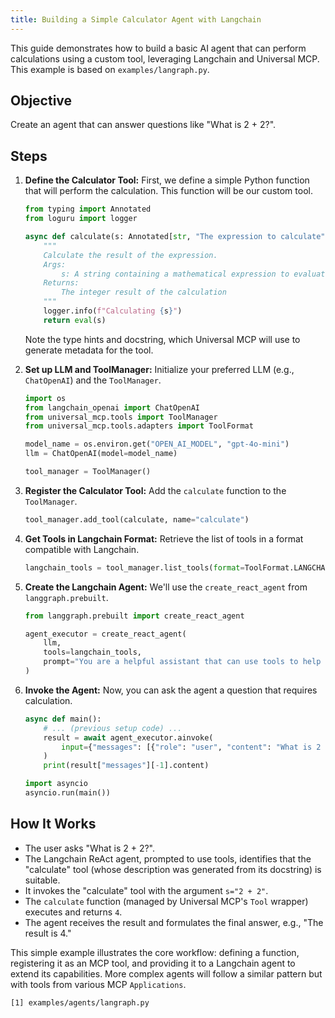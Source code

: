 ```yaml
---
title: Building a Simple Calculator Agent with Langchain
---
```


This guide demonstrates how to build a basic AI agent that can perform calculations using a custom tool, leveraging Langchain and Universal MCP. This example is based on `examples/langraph.py`.

## Objective

Create an agent that can answer questions like "What is 2 + 2?".

## Steps

1.  **Define the Calculator Tool:**
    First, we define a simple Python function that will perform the calculation. This function will be our custom tool.

    ```python
    from typing import Annotated
    from loguru import logger

    async def calculate(s: Annotated[str, "The expression to calculate"]) -> int:
        """
        Calculate the result of the expression.
        Args:
            s: A string containing a mathematical expression to evaluate
        Returns:
            The integer result of the calculation
        """
        logger.info(f"Calculating {s}")
        return eval(s)
    ```
    Note the type hints and docstring, which Universal MCP will use to generate metadata for the tool.

2.  **Set up LLM and ToolManager:**
    Initialize your preferred LLM (e.g., `ChatOpenAI`) and the `ToolManager`.

    ```python
    import os
    from langchain_openai import ChatOpenAI
    from universal_mcp.tools import ToolManager
    from universal_mcp.tools.adapters import ToolFormat

    model_name = os.environ.get("OPEN_AI_MODEL", "gpt-4o-mini")
    llm = ChatOpenAI(model=model_name)

    tool_manager = ToolManager()
    ```

3.  **Register the Calculator Tool:**
    Add the `calculate` function to the `ToolManager`.

    ```python
    tool_manager.add_tool(calculate, name="calculate")
    ```

4.  **Get Tools in Langchain Format:**
    Retrieve the list of tools in a format compatible with Langchain.

    ```python
    langchain_tools = tool_manager.list_tools(format=ToolFormat.LANGCHAIN)
    ```

5.  **Create the Langchain Agent:**
    We'll use the `create_react_agent` from `langgraph.prebuilt`.

    ```python
    from langgraph.prebuilt import create_react_agent

    agent_executor = create_react_agent(
        llm,
        tools=langchain_tools,
        prompt="You are a helpful assistant that can use tools to help the user. If you need to calculate something, use the 'calculate' tool."
    )
    ```

6.  **Invoke the Agent:**
    Now, you can ask the agent a question that requires calculation.

    ```python
    async def main():
        # ... (previous setup code) ...
        result = await agent_executor.ainvoke(
            input={"messages": [{"role": "user", "content": "What is 2 + 2?"}]}
        )
        print(result["messages"][-1].content)

    import asyncio
    asyncio.run(main())
    ```

## How It Works

*   The user asks "What is 2 + 2?".
*   The Langchain ReAct agent, prompted to use tools, identifies that the "calculate" tool (whose description was generated from its docstring) is suitable.
*   It invokes the "calculate" tool with the argument `s="2 + 2"`.
*   The `calculate` function (managed by Universal MCP's `Tool` wrapper) executes and returns `4`.
*   The agent receives the result and formulates the final answer, e.g., "The result is 4."

This simple example illustrates the core workflow: defining a function, registering it as an MCP tool, and providing it to a Langchain agent to extend its capabilities. More complex agents will follow a similar pattern but with tools from various MCP `Applications`.

```
[1] examples/agents/langraph.py
```
